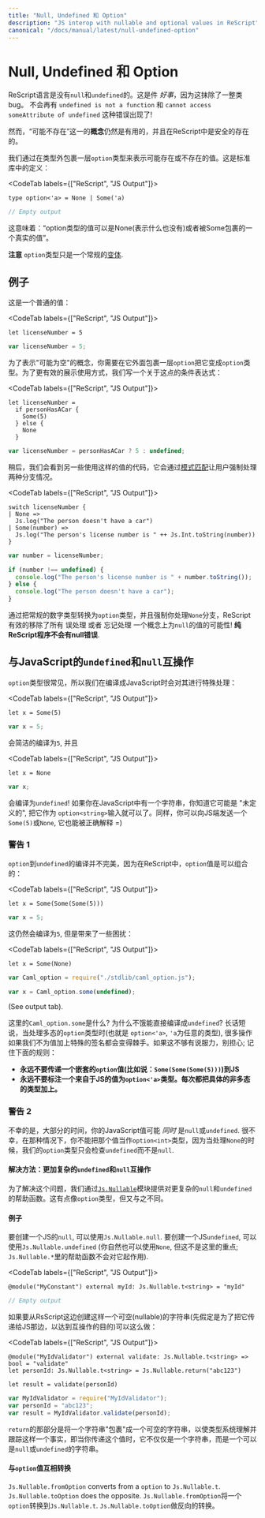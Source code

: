 ```yaml
---
title: "Null, Undefined 和 Option"
description: "JS interop with nullable and optional values in ReScript"
canonical: "/docs/manual/latest/null-undefined-option"
---
```


# Null, Undefined 和 Option

<!--
ReScript itself doesn't have the notion of `null` or `undefined`. This is a _great_ thing, as it wipes out an entire category of bugs. No more `undefined is not a function`, and `cannot access someAttribute of undefined`!
-->

ReScript语言是没有`null`和`undefined`的。这是件 _好事_，因为这抹除了一整类bug。 不会再有 `undefined is not a function` 和 `cannot access someAttribute of undefined` 这种错误出现了!

<!--
However, the **concept** of a potentially nonexistent value is still useful, and safely exists in our language. 
-->

然而，“可能不存在”这一的**概念**仍然是有用的，并且在ReScript中是安全的存在的。

<!--
We represent the existence and nonexistence of a value by wrapping it with the `option` type. Here's its definition from the standard library:
-->
我们通过在类型外包裹一层`option`类型来表示可能存在或不存在的值。这是标准库中的定义：

<CodeTab labels={["ReScript", "JS Output"]}>

```res example
type option<'a> = None | Some('a)
```
```js
// Empty output
```

</CodeTab>

<!--
It means "a value of type option is either None (representing nothing) or that actual value wrapped in a Some".
-->
这意味着：“option类型的值可以是None(表示什么也没有)或者被Some包裹的一个真实的值”。 

<!--
**Note** how the `option` type is just a regular [variant](variant.md).
-->
**注意** `option`类型只是一个常规的[变体](variant.md).

## 例子

<!-- 
Here's a normal value:
-->

这是一个普通的值：

<CodeTab labels={["ReScript", "JS Output"]}>

```res example
let licenseNumber = 5
```
```js
var licenseNumber = 5;
```

</CodeTab>

<!--
To represent the concept of "maybe null", you'd turn this into an `option` type by wrapping it. For the sake of a more illustrative example, we'll put a condition around it:
-->
为了表示"可能为空"的概念，你需要在它外面包裹一层`option`把它变成`option`类型。为了更有效的展示使用方式，我们写一个关于这点的条件表达式：

<CodeTab labels={["ReScript", "JS Output"]}>

```res
let licenseNumber =
  if personHasACar {
    Some(5)
  } else {
    None
  }
```
```js
var licenseNumber = personHasACar ? 5 : undefined;
```

</CodeTab>

<!--
Later on, when another piece of code receives such value, it'd be forced to handle both cases through [pattern matching](pattern-matching-destructuring.md):
-->
稍后，我们会看到另一些使用这样的值的代码，它会通过[模式匹配](pattern-matching-destructuring.md)让用户强制处理两种分支情况。

<CodeTab labels={["ReScript", "JS Output"]}>

```res
switch licenseNumber {
| None =>
  Js.log("The person doesn't have a car")
| Some(number) =>
  Js.log("The person's license number is " ++ Js.Int.toString(number))
}
```
```js
var number = licenseNumber;

if (number !== undefined) {
  console.log("The person's license number is " + number.toString());
} else {
  console.log("The person doesn't have a car");
}
```

</CodeTab>

<!--
By turning your ordinary number into an `option` type, and by forcing you to handle the `None` case, the language effectively removed the possibility for you to mishandle, or forget to handle, a conceptual `null` value! **A pure ReScript program doesn't have null errors**.
-->
通过把常规的数字类型转换为`option`类型，并且强制你处理`None`分支，ReScript有效的移除了所有 误处理 或者 忘记处理 一个概念上为`null`的值的可能性! **纯ReScript程序不会有null错误**.

<!--
## Interoperate with JavaScript `undefined` and `null`
-->
## 与JavaScript的`undefined`和`null`互操作

<!--
The `option` type is common enough that we special-case it when compiling to JavaScript:
-->
`option`类型很常见，所以我们在编译成JavaScript时会对其进行特殊处理：

<CodeTab labels={["ReScript", "JS Output"]}>

```res example
let x = Some(5)
```
```js
var x = 5;
```

</CodeTab>

<!--
simply compiles down to `5`, and
-->
会简洁的编译为`5`, 并且

<CodeTab labels={["ReScript", "JS Output"]}>

```res example
let x = None
```
```js
var x;
```

</CodeTab>

<!--
compiles to `undefined`! If you've got e.g. a string in JavaScript that you know might be `undefined`, type it as `option<string>` and you're done! Likewise, you can send a `Some(5)` or `None` to the JS side and expect it to be interpreted correctly =)
-->
会编译为`undefined`! 如果你在JavaScript中有一个字符串，你知道它可能是 "未定义的", 把它作为 `option<string>`输入就可以了。同样，你可以向JS端发送一个`Some(5)`或`None`, 它也能被正确解释 =)

<!--
### Caveat 1 
-->
### 警告 1

<!--
The option-to-undefined translation isn't perfect, because on our side, `option` values can be composed:
-->
`option`到`undefined`的编译并不完美，因为在ReScript中，`option`值是可以组合的：

<CodeTab labels={["ReScript", "JS Output"]}>

```res example
let x = Some(Some(Some(5)))
```
```js
var x = 5;
```

</CodeTab>

<!--
This still compiles to `5`, but this gets troublesome:
-->
这仍然会编译为`5`, 但是带来了一些困扰：

<CodeTab labels={["ReScript", "JS Output"]}>

```res example
let x = Some(None)
```
```js
var Caml_option = require("./stdlib/caml_option.js");

var x = Caml_option.some(undefined);
```

(See output tab).

</CodeTab>

<!--
What's this `Caml_option.some` thing? Why can't this compile to `undefined`? Long story short, when dealing with a polymorphic `option` type (aka `option<'a>`, for any `'a`), many operations become tricky if we don't mark the value with some special annotation. If this doesn't make sense, don't worry; just remember the following rule:
-->
这里的`Caml_option.some`是什么? 为什么不饿能直接编译成`undefined`? 长话短说，当处理多态的`option`类型时(也就是 `option<'a>`, `'a`为任意的类型), 很多操作如果我们不为值加上特殊的签名都会变得棘手。如果这不够有说服力，别担心; 记住下面的规则：
<!--
- **Never, EVER, pass a nested `option` value (e.g. `Some(Some(Some(5)))`) into the JS side.**
- **Never, EVER, annotate a value coming from JS as `option<'a>`. Always give the concrete, non-polymorphic type.**
-->
- **永远不要传递一个嵌套的`option`值(比如说：`Some(Some(Some(5)))`)到JS**
- **永远不要标注一个来自于JS的值为`option<'a>`类型。每次都把具体的非多态的类型加上。**

<!--
### Caveat 2 
-->

### 警告 2

<!-- 
Unfortunately, lots of times, your JavaScript value might be _both_ `null` or `undefined`. In that case, you unfortunately can't type such value as e.g. `option<int>`, since our `option` type only checks for `undefined` and not `null` when dealing with a `None`.
-->

不幸的是，大部分的时间，你的JavaScript值可能 _同时_ 是`null`或`undefined`. 很不幸，在那种情况下，你不能把那个值当作`option<int>`类型，因为当处理`None`的时候，我们的`option`类型只会检查`undefined`而不是`null`.

<!--
#### Solution: More Sophisticated `undefined` & `null` Interop 
 -->
 
#### 解决方法：更加复杂的`undefined`和`null`互操作
<!--
To solve this, we provide access to more elaborate `null` and `undefined` helpers through the [`Js.Nullable`](api/js/nullable) module. This somewhat works like an `option` type, but is different from it.
 -->
为了解决这个问题，我们通过[`Js.Nullable`](api/js/nullable)模块提供对更复杂的`null`和`undefined`的帮助函数。这有点像`option`类型，但又与之不同。

<!--
#### Examples 
 -->
 
#### 例子
<!--
To create a JS `null`, use the value `Js.Nullable.null`. To create a JS `undefined`, use `Js.Nullable.undefined` (you can naturally use `None` too, but that's not the point here; the `Js.Nullable.*` helpers wouldn't work with it).
-->
要创建一个JS的`null`, 可以使用`Js.Nullable.null`. 要创建一个JS`undefined`, 可以使用`Js.Nullable.undefined` (你自然也可以使用`None`, 但这不是这里的重点; `Js.Nullable.*`里的帮助函数不会对它起作用).

<CodeTab labels={["ReScript", "JS Output"]}>

```res example
@module("MyConstant") external myId: Js.Nullable.t<string> = "myId"
```
```js
// Empty output
```

</CodeTab>

<!--
To create such a nullable string from our side (presumably to pass it to the JS side, for interop purpose), do:
-->
如果要从RsScript这边创建这样一个可空(nullable)的字符串(先假定是为了把它传递给JS那边，以达到互操作的目的)可以这么做：


<CodeTab labels={["ReScript", "JS Output"]}>

```res example
@module("MyIdValidator") external validate: Js.Nullable.t<string> => bool = "validate"
let personId: Js.Nullable.t<string> = Js.Nullable.return("abc123")

let result = validate(personId)
```
```js
var MyIdValidator = require("MyIdValidator");
var personId = "abc123";
var result = MyIdValidator.validate(personId);
```

</CodeTab>

<!--
The `return` part "wraps" a string into a nullable string, to make the type system understand and track the fact that, as you pass this value around, it's not just a string, but a string that can be `null` or `undefined`.
 -->
`return`的那部分是将一个字符串"包裹"成一个可空的字符串，以使类型系统理解并跟踪这样一个事实，即当你传递这个值时，它不仅仅是一个字符串，而是一个可以是`null`或`undefined`的字符串。
<!--
#### Convert to/from `option` 
 -->
 
#### 与`option`值互相转换

`Js.Nullable.fromOption` converts from a `option` to `Js.Nullable.t`. `Js.Nullable.toOption` does the opposite.
`Js.Nullable.fromOption`将一个`option`转换到`Js.Nullable.t`. `Js.Nullable.toOption`做反向的转换。
